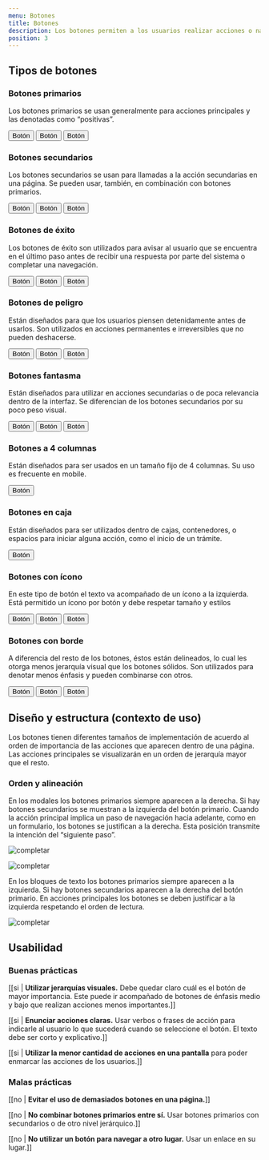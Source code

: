 ```yaml
---
menu: Botones
title: Botones
description: Los botones permiten a los usuarios realizar acciones o navegar a otra página, son el medio a través del cual interactúan. Éstos suelen usarse como parte de componentes o patrones más grandes, como formularios o cuadros de diálogo.
position: 3
---
```



## Tipos de botones

### Botones primarios

Los botones primarios se usan generalmente para acciones principales y las denotadas como “positivas”.

<div className="content-3">
  <Button type="primary" size="large">
    Botón
  </Button>
  <Button type="primary" size="default">
    Botón
  </Button>
  <Button type="primary" size="small">
    Botón
  </Button>
</div>

### Botones secundarios

Los botones secundarios se usan para llamadas a la acción secundarias en una página. Se pueden usar, también, en combinación con botones primarios.

<div className="content-3">
  <Button type="secondary" size="large">
    Botón
  </Button>
  <Button type="secondary" size="default">
    Botón
  </Button>
  <Button type="secondary" size="small">
    Botón
  </Button>
</div>

### Botones de éxito

Los botones de éxito son utilizados para avisar al usuario que se encuentra en el último paso antes de recibir una respuesta por parte del sistema o completar una navegación.

<div className="content-3">
  <Button type="success" size="large">
    Botón
  </Button>
  <Button type="success" size="default">
    Botón
  </Button>
  <Button type="success" size="small">
    Botón
  </Button>
</div>

### Botones de peligro

Están diseñados para que los usuarios piensen detenidamente antes de usarlos. Son utilizados en acciones permanentes e irreversibles que no pueden deshacerse.

<div className="content-3">
  <Button type="danger" size="large">
    Botón
  </Button>
  <Button type="danger" size="default">
    Botón
  </Button>
  <Button type="danger" size="small">
    Botón
  </Button>
</div>

### Botones fantasma

Están diseñados para utilizar en acciones secundarias o de poca relevancia dentro de la interfaz. Se diferencian de los botones secundarios por su poco peso visual.

<div className="content-3">
  <Button type="link" size="large">
    Botón
  </Button>
  <Button type="link" size="default">
    Botón
  </Button>
  <Button type="link" size="small">
    Botón
  </Button>
</div>

### Botones a 4 columnas

Están diseñados para ser usados en un tamaño fijo de 4 columnas. Su uso es frecuente en mobile.

<div className="btn-block-container">
  <Button type="primary" size="large" className="btn-block">
    Botón
  </Button>
</div>

### Botones en caja

Están diseñados para ser utilizados dentro de cajas, contenedores, o espacios para iniciar alguna acción, como el inicio de un trámite.

<div className="content-2">
  <div className="card">
    <div className="card-body">
      <Button type="primary" size="large" className="btn-block">
        Botón
      </Button>
    </div>
  </div>
</div>

### Botones con ícono

En este tipo de botón el texto va acompañado de un ícono a la izquierda. Está permitido un ícono por botón y debe respetar tamaño y estilos

<div className="content-3">
  <Button type="primary" size="large" className="btn-icon">
    <i className="bx bxs-car"></i>
    Botón
  </Button>
  <Button type="primary" size="default" className="btn-icon">
    <i className="bx bxs-car"></i>
    Botón
  </Button>
  <Button type="primary" size="small" className="btn-icon">
    <i className="bx bxs-car"></i>
    Botón
  </Button>
</div>

### Botones con borde

A diferencia del resto de los botones, éstos están delineados, lo cual les otorga menos jerarquía visual que los botones sólidos. Son utilizados para denotar menos énfasis y pueden combinarse con otros.

<div className="content-3">
  <Button type="outline-primary" size="large">
    Botón
  </Button>
  <Button type="outline-primary" size="default">
    Botón
  </Button>
  <Button type="outline-primary" size="small">
    Botón
  </Button>
</div>

## Diseño y estructura (contexto de uso)

Los botones tienen diferentes tamaños de implementación de acuerdo al orden de importancia de las acciones que aparecen dentro de una página. Las acciones principales se visualizarán en un orden de jerarquía mayor que el resto.

### Orden y alineación

En los modales los botones primarios siempre aparecen a la derecha. Si hay botones secundarios se muestran a la izquierda del botón primario. Cuando la acción principal implica un paso de navegación hacia adelante, como en un formulario, los botones se justifican a la derecha. Esta posición transmite la intención del “siguiente paso”.

![completar](/componentes/botón/composición-1.svg)

![completar](/componentes/botón/composición-2.svg)

En los bloques de texto los botones primarios siempre aparecen a la izquierda. Si hay botones secundarios aparecen a la derecha del botón primario. En acciones principales los botones se deben justificar a la izquierda respetando el orden de lectura.

![completar](/componentes/botón/composición-3.svg)

## Usabilidad

### Buenas prácticas

[[si | **Utilizar jerarquías visuales.** Debe quedar claro cuál es el botón de mayor importancia. Este puede ir acompañado de botones de énfasis medio y bajo que realizan acciones menos importantes.]]

[[si | **Enunciar acciones claras.** Usar verbos o frases de acción para indicarle al usuario lo que sucederá cuando se seleccione el botón. El texto debe ser corto y explicativo.]]

[[si | **Utilizar la menor cantidad de acciones en una pantalla** para poder enmarcar las acciones de los usuarios.]]

### Malas prácticas

[[no | **Evitar el uso de demasiados botones en una página.**]]

[[no | **No combinar botones primarios entre sí.** Usar botones primarios con secundarios o de otro nivel jerárquico.]]

[[no | **No utilizar un botón para navegar a otro lugar.** Usar un enlace en su lugar.]]

